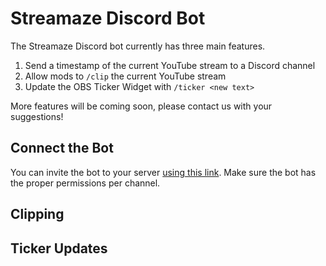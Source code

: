 # Streamaze Discord Bot

The Streamaze Discord bot currently has three main features.

1. Send a timestamp of the current YouTube stream to a Discord channel
2. Allow mods to `/clip` the current YouTube stream
3. Update the OBS Ticker Widget with `/ticker <new text>`

More features will be coming soon, please contact us with your suggestions!

## Connect the Bot

You can invite the bot to your server [using this link](https://discord.com/api/oauth2/authorize?client_id=1058511637662941335&permissions=3136&scope=bot). Make sure the bot has the proper permissions per channel.

## Clipping

## Ticker Updates